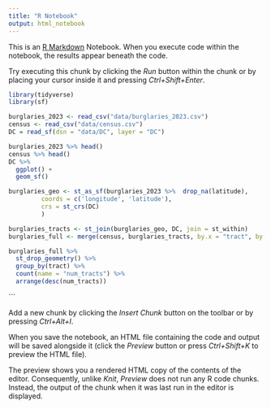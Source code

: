 ```yaml
---
title: "R Notebook"
output: html_notebook
---
```


This is an [R Markdown](http://rmarkdown.rstudio.com) Notebook. When you execute code within the notebook, the results appear beneath the code. 

Try executing this chunk by clicking the *Run* button within the chunk or by placing your cursor inside it and pressing *Ctrl+Shift+Enter*. 

```r
library(tidyverse)
library(sf)
``` 
```r
burglaries_2023 <- read_csv("data/burglaries_2023.csv")
census <- read_csv("data/census.csv")
DC = read_sf(dsn = "data/DC", layer = "DC")
```
```r
burglaries_2023 %>% head()
census %>% head()
DC %>% 
  ggplot() +
  geom_sf()

```

```r
burglaries_geo <- st_as_sf(burglaries_2023 %>%  drop_na(latitude),
         coords = c('longitude', 'latitude'),
         crs = st_crs(DC)
         )
```

```r
burglaries_tracts <- st_join(burglaries_geo, DC, join = st_within)
burglaries_full <- merge(census, burglaries_tracts, by.x = "tract", by.y = "TRACTCE", all = FALSE)
```

```r
burglaries_full %>%  
  st_drop_geometry() %>% 
  group_by(tract) %>% 
  count(name = "num_tracts") %>%  
  arrange(desc(num_tracts))
```
```


Add a new chunk by clicking the *Insert Chunk* button on the toolbar or by pressing *Ctrl+Alt+I*.

When you save the notebook, an HTML file containing the code and output will be saved alongside it (click the *Preview* button or press *Ctrl+Shift+K* to preview the HTML file).

The preview shows you a rendered HTML copy of the contents of the editor. Consequently, unlike *Knit*, *Preview* does not run any R code chunks. Instead, the output of the chunk when it was last run in the editor is displayed.
